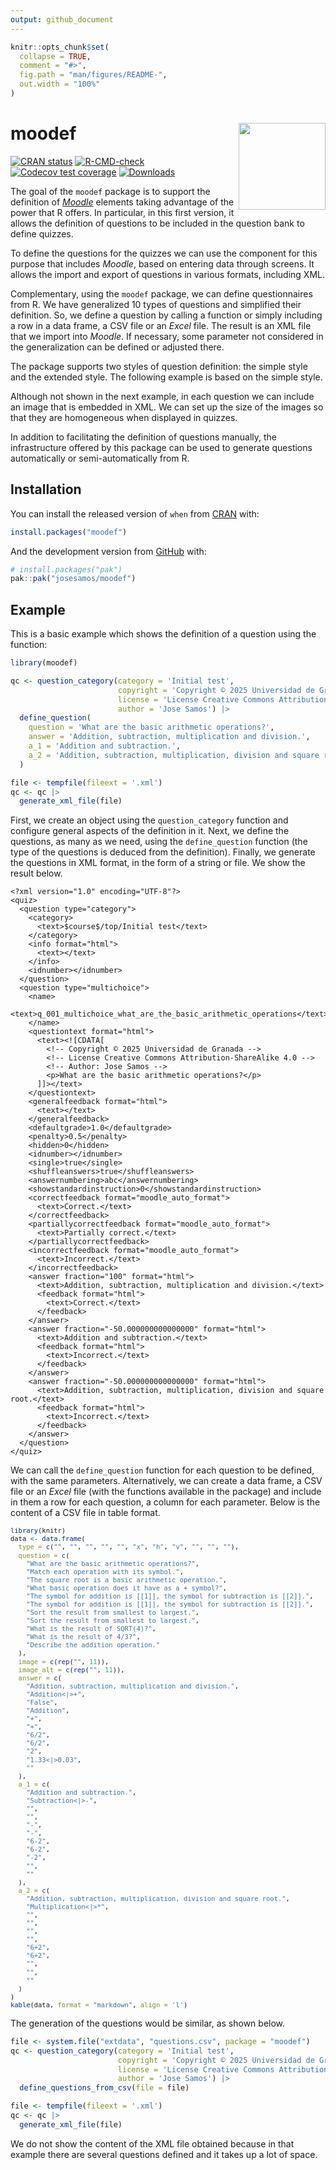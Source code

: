 ```yaml
---
output: github_document
---
```


<!-- README.md is generated from README.Rmd. Please edit that file -->

```r
knitr::opts_chunk$set(
  collapse = TRUE,
  comment = "#>",
  fig.path = "man/figures/README-",
  out.width = "100%"
)
```

# moodef <img src="man/figures/logo.png" align="right" height="139" alt="" />

<!-- badges: start -->
[![CRAN status](https://www.r-pkg.org/badges/version/moodef)](https://CRAN.R-project.org/package=moodef)
[![R-CMD-check](https://github.com/josesamos/moodef/actions/workflows/R-CMD-check.yaml/badge.svg)](https://github.com/josesamos/moodef/actions/workflows/R-CMD-check.yaml)
[![Codecov test coverage](https://codecov.io/gh/josesamos/moodef/graph/badge.svg)](https://app.codecov.io/gh/josesamos/moodef)
[![Downloads](http://cranlogs.r-pkg.org/badges/grand-total/moodef?color=brightgreen)](https://www.r-pkg.org:443/pkg/moodef)
<!-- badges: end -->

The goal of the `moodef` package is to support the definition of [*Moodle*](https://moodle.org/) elements taking advantage of the power that R offers. In particular, in this first version, it allows the definition of questions to be included in the question bank to define quizzes.

To define the questions for the quizzes we can use the component for this purpose that includes *Moodle*, based on entering data through screens. It allows the import and export of questions in various formats, including XML.

Complementary, using the `moodef` package, we can define questionnaires from R. We have generalized 10 types of questions and simplified their definition. So, we define a question by calling a function or simply including a row in a data frame, a CSV file or an *Excel* file. The result is an XML file that we import into *Moodle*. If necessary, some parameter not considered in the generalization can be defined or adjusted there.

The package supports two styles of question definition: the simple style and the extended style. The following example is based on the simple style.

Although not shown in the next example, in each question we can include an image that is embedded in XML. We can set up the size of the images so that they are homogeneous when displayed in quizzes.

In addition to facilitating the definition of questions manually, the infrastructure offered by this package can be used to generate questions automatically or semi-automatically from R.

## Installation

You can install the released version of `when` from [CRAN](https://CRAN.R-project.org) with:

``` r
install.packages("moodef")
```

And the development version from [GitHub](https://github.com/) with:

``` r
# install.packages("pak")
pak::pak("josesamos/moodef")
```

## Example

This is a basic example which shows the definition of a question using the function:

```r
library(moodef)

qc <- question_category(category = 'Initial test',
                        copyright = 'Copyright © 2025 Universidad de Granada',
                        license = 'License Creative Commons Attribution-ShareAlike 4.0',
                        author = 'Jose Samos') |>
  define_question(
    question = 'What are the basic arithmetic operations?',
    answer = 'Addition, subtraction, multiplication and division.',
    a_1 = 'Addition and subtraction.',
    a_2 = 'Addition, subtraction, multiplication, division and square root.'
  )

file <- tempfile(fileext = '.xml')
qc <- qc |>
  generate_xml_file(file)
```

First, we create an object using the `question_category` function and configure general aspects of the definition in it. Next, we define the questions, as many as we need, using the `define_question` function (the type of the questions is deduced from the definition). Finally, we generate the questions in XML format, in the form of a string or file. We show the result below.

````verbatim
<?xml version="1.0" encoding="UTF-8"?>
<quiz>
  <question type="category">
    <category>
      <text>$course$/top/Initial test</text>
    </category>
    <info format="html">
      <text></text>
    </info>
    <idnumber></idnumber>
  </question>
  <question type="multichoice">
    <name>
      <text>q_001_multichoice_what_are_the_basic_arithmetic_operations</text>
    </name>
    <questiontext format="html">
      <text><![CDATA[
        <!-- Copyright © 2025 Universidad de Granada -->
        <!-- License Creative Commons Attribution-ShareAlike 4.0 -->
        <!-- Author: Jose Samos -->
        <p>What are the basic arithmetic operations?</p>
      ]]></text>
    </questiontext>
    <generalfeedback format="html">
      <text></text>
    </generalfeedback>
    <defaultgrade>1.0</defaultgrade>
    <penalty>0.5</penalty>
    <hidden>0</hidden>
    <idnumber></idnumber>
    <single>true</single>
    <shuffleanswers>true</shuffleanswers>
    <answernumbering>abc</answernumbering>
    <showstandardinstruction>0</showstandardinstruction>
    <correctfeedback format="moodle_auto_format">
      <text>Correct.</text>
    </correctfeedback>
    <partiallycorrectfeedback format="moodle_auto_format">
      <text>Partially correct.</text>
    </partiallycorrectfeedback>
    <incorrectfeedback format="moodle_auto_format">
      <text>Incorrect.</text>
    </incorrectfeedback>
    <answer fraction="100" format="html">
      <text>Addition, subtraction, multiplication and division.</text>
      <feedback format="html">
        <text>Correct.</text>
      </feedback>
    </answer>
    <answer fraction="-50.000000000000000" format="html">
      <text>Addition and subtraction.</text>
      <feedback format="html">
        <text>Incorrect.</text>
      </feedback>
    </answer>
    <answer fraction="-50.000000000000000" format="html">
      <text>Addition, subtraction, multiplication, division and square root.</text>
      <feedback format="html">
        <text>Incorrect.</text>
      </feedback>
    </answer>
  </question>
</quiz>
````

We can call the `define_question` function for each question to be defined, with the same parameters. Alternatively, we can create a data frame, a CSV file or an *Excel* file (with the functions available in the package) and include in them a row for each question, a column for each parameter. Below is the content of a CSV file in table format.

<div style="font-size: small;">
```r
library(knitr)
data <- data.frame(
  type = c("", "", "", "", "", "x", "h", "v", "", "", ""),
  question = c(
    "What are the basic arithmetic operations?",
    "Match each operation with its symbol.",
    "The square root is a basic arithmetic operation.",
    "What basic operation does it have as a + symbol?",
    "The symbol for addition is [[1]], the symbol for subtraction is [[2]].",
    "The symbol for addition is [[1]], the symbol for subtraction is [[2]].",
    "Sort the result from smallest to largest.",
    "Sort the result from smallest to largest.",
    "What is the result of SQRT(4)?",
    "What is the result of 4/3?",
    "Describe the addition operation."
  ),
  image = c(rep("", 11)),
  image_alt = c(rep("", 11)),
  answer = c(
    "Addition, subtraction, multiplication and division.",
    "Addition<|>+",
    "False",
    "Addition",
    "+",
    "+",
    "6/2",
    "6/2",
    "2",
    "1.33<|>0.03",
    ""
  ),
  a_1 = c(
    "Addition and subtraction.",
    "Subtraction<|>-",
    "",
    "",
    "-",
    "-",
    "6-2",
    "6-2",
    "-2",
    "",
    ""
  ),
  a_2 = c(
    "Addition, subtraction, multiplication, division and square root.",
    "Multiplication<|>*",
    "",
    "",
    "",
    "",
    "6+2",
    "6+2",
    "",
    "",
    ""
  )
)
kable(data, format = "markdown", align = 'l')
```
</div>

The generation of the questions would be similar, as shown below.

```r
file <- system.file("extdata", "questions.csv", package = "moodef")
qc <- question_category(category = 'Initial test',
                        copyright = 'Copyright © 2025 Universidad de Granada',
                        license = 'License Creative Commons Attribution-ShareAlike 4.0',
                        author = 'Jose Samos') |>
  define_questions_from_csv(file = file)

file <- tempfile(fileext = '.xml')
qc <- qc |>
  generate_xml_file(file)
```

We do not show the content of the XML file obtained because in that example there are several questions defined and it takes up a lot of space.
